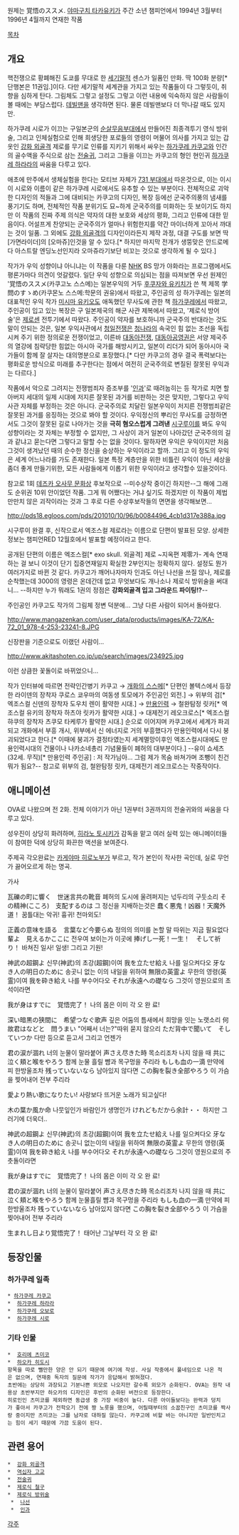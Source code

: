원제는 覚悟のススメ. 
[[야마구치 타카유키]]가 주간 소년 챔피언에서 1994년 3월부터 1996년 4월까지 연재한 작품

[[목차]]
== 개요 ==
핵전쟁으로 황폐해진 도쿄를 무대로 한 [[세기말]]적 센스가 일품인 만화. 딱 100화 분량[* 단행본은 11권임.]이다. 다만 세기말적 세계관을 가지고 있는 작품들이 다 그렇듯이, 취향을 심하게 탄다. 그림체도 그렇고 설정도 그렇고 이런 내용에 익숙하지 않은 사람들이 볼 때에는 부담스럽다. [[데빌맨]]을 생각하면 된다. 물론 데빌맨보다 더 막나갈 때도 있지만. 

하가쿠레 시로가 이끄는 구일본군의 [[순살무음]]부대에서 만들어진 최종격투기 영식 방위술, 그리고 인체실험으로 인해 희생당한 포로들의 영령이 머물어 의사를 가지고 있는 갑옷인 [[강화 외골격]] 제로를 무기로 인류를 지키기 위해서 싸우는 [[하가쿠레 카쿠고]]와 인간의 골수액을 주식으로 삼는 [[전술귀]], 그리고 그들을 이끄는 카쿠고의 형인 현인귀 [[하가쿠레 하라라]]의 싸움을 다루고 있다.

애초에 만주에서 생체실험을 한다는 모티브 자체가 [[731 부대]]에서 따온것으로, 이는 이시이 시로와 이름이 같은 하가쿠레 시로에서도 유추할 수 있는 부분이다.  전체적으로 괴악한 디자인의 적들과 그에 대비되는 카쿠고의 디자인, 복장 등에선 군국주의풍의 냄새를 풍기기도 하며, 전체적인 작품 분위기도 묘~하게 군국주의를 미화하는 듯 보이기도 하지만 이 작품의 진짜 주제 의식은 약자의 대한 보호와 세상의 평화, 그리고 인류에 대한 믿음이다. 어설프게 찬양되는 군국주의가 얼마나 위험한지를 약간 마이너하게 꼬아서 까대는 것이 일품. 그 외에도 [[강화 외골격]]의 디자인이라든지 제작 과정, 대결 구도를 보면 딱 [가면라이더]의 [오마쥬]인것을 알 수 있다.[* 하지만 마지막 전개가 생뚱맞은 안드로메다 아스트랄 엔딩노선인지라 오마쥬라기보단 비꼬는 것으로 생각하게 될 수 있다.]

작가가 우익 성향이냐 아니냐는 이 작품을 다룬 [[NHK]] BS 망가 야화라는 프로그램에서도 평론가마다 의견이 엇갈렸다. 일단 우익 성향으로 의심되는 점을 따져보면 우선 원제인 '覚悟のススメ(카쿠고노 스스메)는 일본우익의 거두 [[후쿠자와 유키치]]가 쓴 책 제목 学問のすゝめ(카쿠몬노 스스메:학문의 권유)에서 따왔고, 주인공의 성 하가쿠레는 일본의 대표적인 우익 작가 [[미시마 유키오]]도 애독했던 무사도에 관한 책 [[하가쿠레]]에서 따왔고, 주인공이 입고 있는 복장은 구 일본제국의 해군 사관 제복에서 따왔고, '제로식 방어술'은 [[제로센]] 전투기에서 따왔다. 주인공이 약자를 보호하니까 군국주의 반대라는 것도 말이 안되는 것은, 일본 우익사관에서 [[청일전쟁]]은 [[청나라]]의 속국인 힘 없는 조선을 독립시켜 주기 위한 정의로운 전쟁이었고, 이른바 [[대동아전쟁]], [[대동아공영권]]은 서양 제국주의 열강에 침략당한 힘없는 아시아 국가를 해방시키고, 일본이 리더가 되어 동아시아 국가들이 함께 잘 살자는 대의명분으로 포장했다.[* 다만 카쿠고의 경우 결국 폭력보다는 평화로운 방식으로 미래를 추구한다는 점에서 여전히 군국주의로 변질된 잘못된 우익과는 다르다.]

작품에서 악으로 그려지는 전쟁범죄자 증조부를 '[[인과]]'로 때려눕히는 등 작가로 치면 할아버지 세대의 일제 시대에 저지른 잘못된 과거를 비판하는 것은 맞지만, 그렇다고 우익사관 자체를 부정하는 것은 아니다. 군국주의로 치달린 일본우익이 저지른 전쟁범죄같은 잘못된 과거를 응징하는 것으로 봐야 할 것이다. 우익정신의 뿌리인 무사도를 긍정하면서도 그것이 잘못된 길로 나아가는 것을 '''극히 혐오스럽게 그려낸''' [[시구루이]]를 봐도 우익 성향이라는 것 자체는 부정할 수 없지만, 그 사상이 과거 일본이 나아갔던 군국주의의 길과 같냐고 묻는다면 그렇다고 말할 수는 없을 것이다. 말하자면 우익은 우익이지만 처음 그것이 생겨났던 때의 순수한 정신을 숭상하는 우익이라고 할까. 그리고 이 정도의 우익은 세계 어느나라를 가도 존재한다. 일본 특정 계층만을 위한 비틀린 우익이 아닌 세상을 좀더 좋게 만들기위한, 모든 사람들에게 이롭기 위한 우익이라고 생각할수 있을것이다.

참고로 1회 [[데즈카 오사무 문화상]] 후보작으로 --미수상작 중이긴 하지만--그 해에 그래도 순위권 10위 안이었던 작품. 그게 뭐 어쨌다는 거냐 싶기도 하겠지만 이 작품이 제법 만만치 않은 괴작이라는 것과 그 후로 다른 수상후보작들의 면면을 생각해보면...

http://pds18.egloos.com/pds/201010/10/96/b0084496_4cb1d317e388a.jpg

시구루이 완결 후, 신작으로서 엑조스컬 제로라는 이름으로 단편이 발표된 모양. 상세한 정보는 챔피언RED 12월호에서 발표할 예정이라고 한다.

공개된 단편의 이름은 엑조스컬[* exo skull. 외골격] 제로 ~지옥편 제零가- 
계속 연재하는 걸 보니 이것이 단기 집중연재일지 확실한 2부인지는 정확하지 않다.
설정도 뭔가 여러가지로 바뀐 것 같다. 카쿠고가 깨어나자마자 인과도 아닌 나선을 쓰질 않나, 제로를 순착했는데 3000의 영령은 온데간데 없고 무엇보다도 개나소나 제로식 방위술을 써대니...
--하지만 누가 뭐래도 1권의 정점은 '''강화외골격 입고 그라운드 파이팅!?'''--

주인공인 카쿠고도 작가의 그림체 정변 덕분에... 그냥 다른 사람이 되어서 돌아왔다.

http://www.mangazenkan.com/user_data/products/images/KA-72/KA-72_01_978-4-253-23241-8.JPG

신장판을 기준으로도 이랬던 사람이...

http://www.akitashoten.co.jp/up/search/images/234925.jpg

이런 상큼한 꽃돌이로 바뀌었으니...

작가 인터뷰에 따르면 전략인간병기 카쿠고 → [[개화의 스스메]][* 단편인 볼텍스에서 등장한 라이덴의 장착자 쿠로스 쿄우마의 여동생 토모에가 주인공인 외전.] → 위부의 검[* 엑조스컬 신덴의 장착자 도우치 렌이 활약한 시대.] → [[만용인력]] → 철완탐정 릿카[* 엑조스컬 유키의 장착자 하츠야 릿카가 활약한 시대.] → 대제전기 레오크로스[* 엑조스컬 햐쿠의 장착자 츠쿠모 타케루가 활약한 시대.] 순으로 이어지며 카쿠고에서 세계가 파괴되고 개화에서 부흥 개시, 위부에서 신 에너지로 거의 부흥했다가 만용인력에서 다시 붕괴되었다고 한다.[* 이때에 붕괴가 결정타였는지 세계멸망이후인 엑조스컬시대에도 만용인력시대의 건물이나 나카소네총리 기념물들이 폐허의 대부분이다.] --유이 쇼세츠(32세. 무직)[* 만용인력 주인공] : 저 작가님아... 그럼 제가 목숨 바쳐가며 조뺑이 친건 뭐가 됨요?--
참고로 위부의 검, 철완탐정 릿카, 대제전기 레오크로스는 작중작이다.

== 애니메이션 ==
OVA로 나왔으며 전 2화. 전체 이야기가 아닌 1권부터 3권까지의 전술귀와의 싸움을 다루고 있다. 

성우진이 상당히 화려하며, [[히라노 토시키]]가 감독을 맡고 여러 실력 있는 애니메이터들이 참여한 덕에 상당히 화끈한 액션을 보여준다. 
{{{#!html
<object width="425" height="344"><param name="movie" value="http://www.youtube.com/v/BxwUK0OcSTA&color1=0x5d1719&color2=0xcd311b&hl=ko_KR&feature=player_embedded&fs=1"></param><param name="allowFullScreen" value="true"></param><param name="allowScriptAccess" value="always"></param><embed src="http://www.youtube.com/v/BxwUK0OcSTA&color1=0x5d1719&color2=0xcd311b&hl=ko_KR&feature=player_embedded&fs=1" type="application/x-shockwave-flash" allowfullscreen="true" allowScriptAccess="always" width="425" height="344"></embed></object>
}}}

주제곡 각오완료는 [[카게야마 히로노부]]가 부르고, 작가 본인이 작사한 곡인데, 실로 무언가 끓어오르게 하는 명곡.

가사

瓦礫の町に響く　世迷言共の靴音
폐허의 도시에 울려퍼지는 넋두리의 구둣소리
その精神(こころ)　支配するのは
그 정신을 지배하는것은
蠢く悪鬼！凶器！天魔外道！
꿈틀대는 악귀! 흉귀! 천마외도!

正義の意味を語る　言葉など今要らぬ
정의의 의미를 논할 말 따위는 지금 필요없다
輩よ　見えるかここに
전우여 보이는가 이곳에
捧げし一死！一生！　そして祈り！
바쳐진 일사! 일생! 그리고 기원!

神武の超鋼よ
신무(神武)의 초강(超鋼)이여
我を立たせ給え
나를 일으켜다오
牙なき人の明日のために
송곳니 없는 이의 내일을 위하여
無限の英霊よ
무한의 영령(英霊)이여
我を砕き給え
나를 부수어다오
それが永遠への礎なら
그것이 영원으로의 초석이라면

我が身はすでに　覚悟完了！
나의 몸은 이미 각 오 완 료!


深い暗黒の狭間に　希望つなぐ歌声
깊은 어둠의 틈새에서 희망을 잇는 노랫소리
何故君はなどと　問うまい
"어째서 너는?"따위 묻지 않으리
ただ背中で聞いて　そしていつか
다만 등으로 듣고서 그리고 언젠가


君の涙が涸れ
너의 눈물이 말라붙어
声さえ尽きた時
목소리조차 나지 않을 때
共に泣く頬と喉をやろう
함께 눈물 흘릴 뺨과 목구멍을 주리라
もしも血の一滴
만약에 피 한방울조차
残っていないなら
남아있지 않다면
この胸を裂き全部やろう
이 가슴을 찢어내어 전부 주리라

愛より熱い歌になりたい!
사랑보다 뜨거운 노래가 되고싶다!


木の葉か風か命
나뭇잎인가 바람인가 생명인가
けれどもだから余計・・
하지만 그러기에 더욱더..


神武の超鋼よ
신무(神武)의 초강(超鋼)이여
我を立たせ給え
나를 일으켜다오
牙なき人の明日のために
송곳니 없는이의 내일을 위하여
無限の英霊よ
무한의 영령(英霊)이여
我を砕き給え
나를 부수어다오
それが永遠への礎なら
그것이 영원으로의 주춧돌이라면

我が身はすでに　覚悟完了！
나의 몸은 이미 각 오 완 료!


君の涙が涸れ
너의 눈물이 말라붙어
声さえ尽きた時
목소리조차 나지 않을 때
共に泣く頬と喉をやろう
함께 눈물흘릴 뺨과 목구멍을 주리라
もしも血の一滴
만약에 피 한방울조차
残っていないなら
남아있지 않다면
この胸を裂き全部やろう
이 가슴을 찢어내어 전부 주리라

生まれし日より覚悟完了！
태어난 그날부터 각 오 완 료!



== 등장인물 ==
=== 하가쿠레 일족 ===
 * [[하가쿠레 카쿠고]]
 *  [[하가쿠레 하라라]]
 *  [[하가쿠레 오보로]]
 *  [[하가쿠레 시로]]

=== 기타 인물 ===
 *  [[호리에 츠미코]]
 *  [[하오카 히도시]]
 항목을 따로 뺄만한 양은 안 되기 때문에 여기에 작성. 사실 작중에서 풀네임으로 나온 적은 없으며, 연재중 독자의 질문에 작가가 응답해서 밝혀졌다.
 초반에는 상당히 과장되고 기분나쁜 외모로 나오지만 갈수록 외모가 순화된다. OVA는 원작 내용상 초반부지만 하오카의 디자인은 후반의 순화된 버전으로 등장한다.
 히로인인 츠미코를 제외하면 동급생 중 가장 비중이 높다. 다른 아이들보다는 완력과 덩치가 좋아서 카쿠고가 전학오기 전에 짱 노릇을 했으며, 어릴때부터의 소꿉친구인 츠미코를 짝사랑 중이지만 츠미코는 그를 남자로 대하질 않는다. 카쿠고에 비할 바는 아니지만 일반인치고는 힘이 세기 때문에 가끔 도움이 된다.
== 관련 용어 ==
 *  [[강화 외골격]]
 *  [[역십자 고교]]
 *  [[전술귀]]
 *  [[제로식 철구]]
 *  [[제로식 방위술]]
  *  [[나선]]
  *  [[인과]]

[[각주]]
